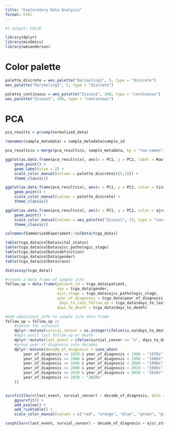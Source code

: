 ```yaml
---
title: "Exploratory Data Analysis"
format: html
---
```


```r

#| output: FALSE

library(dplyr)
library(mixOmics)
library(wesanderson)

```

# Color palette
```r

palette_discrete = wes_palette("Darjeeling1", 5, type = "discrete")
wes_palette("Darjeeling1", 5, type = "discrete")

palette_continuous = wes_palette("Zissou1", 100, type = "continuous")
wes_palette("Zissou1", 100, type = "continuous")

```


# PCA
```r

pca_results = prcomp(normalized_data)

rownames(sample_metadata) = sample_metadata$sample_id

pca_results$x = merge(pca_results$x, sample_metadata, by = "row.names")

ggplot(as.data.frame(pca_results$x), aes(x = PC1, y = PC2, label = Row.names, color = tumor_descriptor)) +
    geom_point() +
    geom_label(size = 2) +
    scale_color_manual(values = palette_discrete[c(5,1)]) +
    theme_classic()

ggplot(as.data.frame(pca_results$x), aes(x = PC1, y = PC2, color = tissue_rollup)) +
    geom_point() +
    scale_color_manual(values = palette_discrete) +
    theme_classic()

ggplot(as.data.frame(pca_results$x), aes(x = PC1, y = PC2, color = ajcc_pathologic_stage)) +
    geom_point() +
    scale_color_manual(values = wes_palette("Zissou1", 13, type = "continuous")) +
    theme_classic()

```


```r

colnames(SummarizedExperiment::colData(tcga_data))

table(tcga_data@colData$vital_status)
table(tcga_data@colData$ajcc_pathologic_stage)
table(tcga_data@colData$definition)
table(tcga_data@colData$gender)
table(tcga_data@colData$race)

dim(assay(tcga_data)) 

#create a data frame of sample info
follow_up = data.frame(patient_id = tcga_data$patient,
                       sex = tcga_data$gender,
                       ajcc_stage = tcga_data$ajcc_pathologic_stage,
                       year_of_diagnosis = tcga_data$year_of_diagnosis,
                        days_to_last_follow_up = tcga_data$days_to_last_follow_up, 
                       days_to_death = tcga_data$days_to_death)

#add additional info to sample info data frame
follow_up = follow_up |> 
    #censor for survival
    dplyr::mutate(survial_censor = as.integer(ifelse(is.na(days_to_death) == TRUE, "0", "1"))) |> 
    #days until last follow up or death
    dplyr::mutate(last_event = ifelse(survial_censor == "1", days_to_death, days_to_last_follow_up)) |> 
    #group year of diagnosis into decades
    dplyr::mutate(decade_of_diagnosis = case_when(
        year_of_diagnosis >= 1970 & year_of_diagnosis < 1980 ~ "1970s",
        year_of_diagnosis >= 1980 & year_of_diagnosis < 1990 ~ "1980s",
        year_of_diagnosis >= 1990 & year_of_diagnosis < 2000 ~ "1990s",
        year_of_diagnosis >= 2000 & year_of_diagnosis < 2010 ~ "2000s",
        year_of_diagnosis >= 2010 & year_of_diagnosis < 2020 ~ "2010s",
        year_of_diagnosis >= 2020 ~ "2020s"
    ))


survfit2(Surv(last_event, survial_censor) ~ decade_of_diagnosis, data = follow_up) |> 
    ggsurvfit() +
    add_pvalue() +
    add_risktable() +
    scale_color_manual(values = c("red", "orange", "blue", "green", "purple"))

coxph(Surv(last_event, survial_censor) ~ decade_of_diagnosis + ajcc_stage, data = follow_up)


```